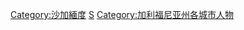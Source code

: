 [[Category:沙加緬度|Category:沙加緬度]]
[[Category:薩克拉門托都市區人物|S]]
[[Category:加利福尼亚州各城市人物|Category:加利福尼亚州各城市人物]]